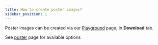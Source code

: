 ```yaml
---
title: How to create poster images?
sidebar_position: 1
---
```


Poster images can be created via our [Playground](/Playground) page, in **Download** tab.

See [poster](/docs/options/miscellaneous/poster) page for available options
